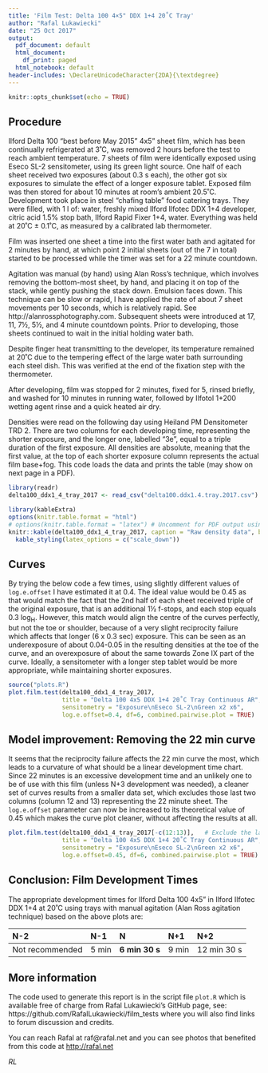 ```yaml
---
title: 'Film Test: Delta 100 4×5" DDX 1+4 20˚C Tray'
author: "Rafal Lukawiecki"
date: "25 Oct 2017"
output:
  pdf_document: default
  html_document:
    df_print: paged
  html_notebook: default
header-includes: \DeclareUnicodeCharacter{2DA}{\textdegree}
---
```


```r
knitr::opts_chunk$set(echo = TRUE)
```

## Procedure

Ilford Delta 100 "best before May 2015" 4x5" sheet film, which has been
continually refrigerated at 3˚C, was removed 2 hours before the test to reach
ambient temperature. 7 sheets of film were identically exposed using Eseco SL-2
sensitometer, using its green light source. One half of each sheet received two
exposures (about 0.3 s each), the other got six exposures to simulate the effect
of a longer exposure tablet. Exposed film was then stored for about 10 minutes
at room's ambient 20.5˚C. Development took place in steel "chafing table" food
catering trays. They were filled, with 1 l of: water, freshly mixed Ilford
Ilfotec DDX 1+4 developer, citric acid 1.5% stop bath, Ilford Rapid Fixer 1+4,
water. Everything was held at 20˚C ± 0.1˚C, as measured by a calibrated lab
thermometer.

Film was inserted one sheet a time into the first water bath and agitated for 2
minutes by hand, at which point 2 initial sheets (out of the 7 in total) started to
be processed while the timer was set for a 22 minute countdown.

Agitation was manual (by hand) using Alan Ross's technique, which involves
removing the bottom-most sheet, by hand, and placing it on top of the stack,
while gently pushing the stack down. Emulsion faces down. This technique can be
slow or rapid, I have applied the rate of about 7 sheet movements per 10
seconds, which is relatively rapid. See http://alanrossphotography.com.
Subsequent sheets were introduced at 17, 11, 7½, 5½, and 4 minute countdown
points. Prior to developing, those sheets continued to wait in the initial
holding water bath.

Despite finger heat transmitting to the developer, its temperature remained at 20˚C
due to the tempering effect of the large water bath surrounding each steel dish. This
was verified at the end of the fixation step with the thermometer.

After developing, film was stopped for 2 minutes, fixed for 5, rinsed briefly,
and washed for 10 minutes in running water, followed by Ilfotol 1+200 wetting
agent rinse and a quick heated air dry.

Densities were read on the following day using Heiland PM Densitometer TRD 2.
There are two columns for each developing time, representing the shorter
exposure, and the longer one, labelled "3e", equal to a triple duration of the
first exposure. All densities are absolute, meaning that the first value, at the
top of each shorter exposure column represents the actual film base+fog.
This code loads the data and prints the table (may show on next page in a PDF).

```r
library(readr)
delta100_ddx1_4_tray_2017 <- read_csv("delta100.ddx1.4.tray.2017.csv")
```

```r
library(kableExtra)
options(knitr.table.format = "html")
# options(knitr.table.format = "latex") # Uncomment for PDF output using TeX
knitr::kable(delta100_ddx1_4_tray_2017, caption = "Raw density data", booktabs = T) %>% 
  kable_styling(latex_options = c("scale_down"))
```

## Curves

By trying the below code a few times, using slightly different values of
`log.e.offset` I have estimated it at 0.4. The ideal value would be 0.45 as that
would match the fact that the 2nd half of each sheet received triple of the
original exposure, that is an additional 1½ f-stops, and each stop equals 0.3
log~H~. However, this match would align the centre of the curves perfectly, but
not the toe or shoulder, because of a very slight reciprocity failure which
affects that longer (6 x 0.3 sec) exposure. This can be seen as an underexposure
of about 0.04-0.05 in the resulting densities at the toe of the curve, and an
overexposure of about the same towards Zone IX part of the curve. Ideally, a
sensitometer with a longer step tablet would be more appropriate, while
maintaining shorter exposures.

```r
source("plots.R")
plot.film.test(delta100_ddx1_4_tray_2017, 
               title = "Delta 100 4x5 DDX 1+4 20˚C Tray Continuous AR",
               sensitometry = "Exposure\nEseco SL-2\nGreen x2 x6",
               log.e.offset=0.4, df=6, combined.pairwise.plot = TRUE)
```

## Model improvement: Removing the 22 min curve

It seems that the reciprocity failure affects the 22 min curve the most, which
leads to a curvature of what should be a linear development time chart. Since 22
minutes is an excessive development time and an unlikely one to be of use with
this film (unless N+3 development was needed), a cleaner set of curves results
from a smaller data set, which excludes those last two columns (column 12 and
13) representing the 22 minute sheet. The `log.e.offset` parameter can now be
increased to its theoretical value of 0.45 which makes the curve plot cleaner,
without affecting the results at all.

```r
plot.film.test(delta100_ddx1_4_tray_2017[-c(12:13)],   # Exclude the last 2 columns
               title = "Delta 100 4x5 DDX 1+4 20˚C Tray Continuous AR",
               sensitometry = "Exposure\nEseco SL-2\nGreen x2 x6",
               log.e.offset=0.45, df=6, combined.pairwise.plot = TRUE)
```

## Conclusion: Film Development Times

The appropriate development times for Ilford Delta 100 4x5" in Ilford Ilfotec
DDX 1+4 at 20˚C using trays with manual agitation (Alan Ross agitation
technique) based on the above plots are:

|N-2|N-1|N|N+1|N+2|
|:--|:--|:--|:--|:--|
|Not recommended|5 min|**6 min 30 s**|9 min|12 min 30 s|

## More information

The code used to generate this report is in the script file `plot.R` which is
available free of charge from Rafal Lukawiecki's GitHub page, see:
https://github.com/RafalLukawiecki/film_tests where you will also find links to
forum discussion and credits.

You can reach Rafal at raf@rafal.net and you can see photos that benefited from
this code at <http://rafal.net>

*RL*